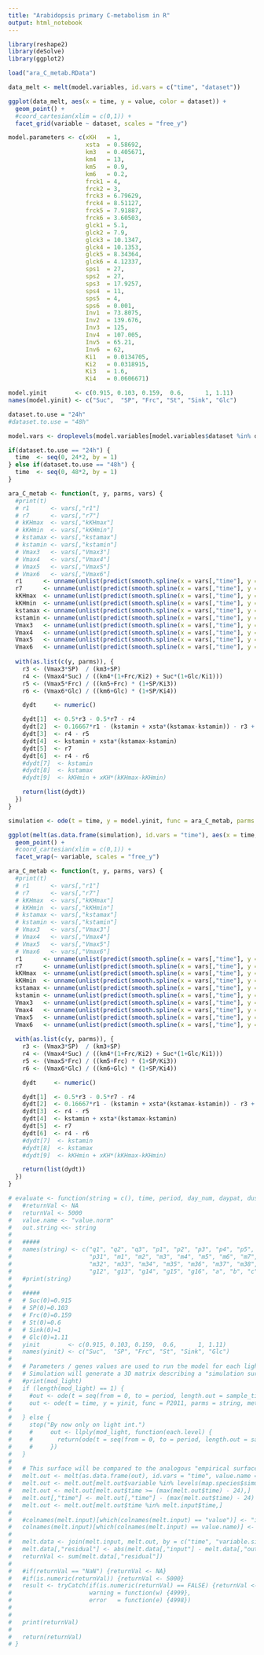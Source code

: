 ```yaml
---
title: "Arabidopsis primary C-metabolism in R"
output: html_notebook
---
```


```r
library(reshape2)
library(deSolve)
library(ggplot2)

load("ara_C_metab.RData")

data_melt <- melt(model.variables, id.vars = c("time", "dataset"))
```


```r
ggplot(data_melt, aes(x = time, y = value, color = dataset)) +
  geom_point() +
  #coord_cartesian(xlim = c(0,1)) +
  facet_grid(variable ~ dataset, scales = "free_y")
```



```r
model.parameters <- c(xKH   = 1,
                      xsta  = 0.58692,
                      km3   = 0.405671,
                      km4   = 13,
                      km5   = 0.9,
                      km6   = 0.2,
                      frck1 = 4,
                      frck2 = 3,
                      frck3 = 6.79629,
                      frck4 = 8.51127,
                      frck5 = 7.91887,
                      frck6 = 3.60503,
                      glck1 = 5.1,
                      glck2 = 7.9,
                      glck3 = 10.1347,
                      glck4 = 10.1353,
                      glck5 = 8.34364,
                      glck6 = 4.12337,
                      sps1  = 27,
                      sps2  = 27,
                      sps3  = 17.9257,
                      sps4  = 11,
                      sps5  = 4,
                      sps6  = 0.001,
                      Inv1  = 73.8075,
                      Inv2  = 139.676,
                      Inv3  = 125,
                      Inv4  = 107.005,
                      Inv5  = 65.21,
                      Inv6  = 62,
                      Ki1   = 0.0134705,
                      Ki2   = 0.0318915,
                      Ki3   = 1.6,
                      Ki4   = 0.0606671)

model.yinit        <- c(0.915, 0.103, 0.159,  0.6,      1, 1.11)
names(model.yinit) <- c("Suc",  "SP", "Frc", "St", "Sink", "Glc")

dataset.to.use = "24h"
#dataset.to.use = "48h"

model.vars <- droplevels(model.variables[model.variables$dataset %in% dataset.to.use,])

if(dataset.to.use == "24h") {
  time  <- seq(0, 24*2, by = 1)
} else if(dataset.to.use == "48h") {
  time  <- seq(0, 48*2, by = 1)
}
```


```r
ara_C_metab <- function(t, y, parms, vars) {
  #print(t)
  # r1      <- vars[,"r1"]
  # r7      <- vars[,"r7"]
  # kKHmax  <- vars[,"kKHmax"]
  # kKHmin  <- vars[,"kKHmin"]
  # kstamax <- vars[,"kstamax"]
  # kstamin <- vars[,"kstamin"]
  # Vmax3   <- vars[,"Vmax3"]
  # Vmax4   <- vars[,"Vmax4"]
  # Vmax5   <- vars[,"Vmax5"]
  # Vmax6   <- vars[,"Vmax6"]
  r1      <- unname(unlist(predict(smooth.spline(x = vars[,"time"], y = vars[,"r1"]),      data.frame(x = t))$y))
  r7      <- unname(unlist(predict(smooth.spline(x = vars[,"time"], y = vars[,"r7"]),      data.frame(x = t))$y))
  kKHmax  <- unname(unlist(predict(smooth.spline(x = vars[,"time"], y = vars[,"kKHmax"]),  data.frame(x = t))$y))
  kKHmin  <- unname(unlist(predict(smooth.spline(x = vars[,"time"], y = vars[,"kKHmin"]),  data.frame(x = t))$y))
  kstamax <- unname(unlist(predict(smooth.spline(x = vars[,"time"], y = vars[,"kstamax"]), data.frame(x = t))$y))
  kstamin <- unname(unlist(predict(smooth.spline(x = vars[,"time"], y = vars[,"kstamin"]), data.frame(x = t))$y))
  Vmax3   <- unname(unlist(predict(smooth.spline(x = vars[,"time"], y = vars[,"Vmax3"]),   data.frame(x = t))$y))
  Vmax4   <- unname(unlist(predict(smooth.spline(x = vars[,"time"], y = vars[,"Vmax4"]),   data.frame(x = t))$y))
  Vmax5   <- unname(unlist(predict(smooth.spline(x = vars[,"time"], y = vars[,"Vmax5"]),   data.frame(x = t))$y))
  Vmax6   <- unname(unlist(predict(smooth.spline(x = vars[,"time"], y = vars[,"Vmax6"]),   data.frame(x = t))$y))
  
  with(as.list(c(y, parms)), {
    r3 <- (Vmax3*SP)  / (km3+SP)
    r4 <- (Vmax4*Suc) / ((km4*(1+Frc/Ki2) + Suc*(1+Glc/Ki1)))
    r5 <- (Vmax5*Frc) / ((km5+Frc) * (1+SP/Ki3))
    r6 <- (Vmax6*Glc) / ((km6+Glc) * (1+SP/Ki4))

    dydt     <- numeric()

    dydt[1]  <- 0.5*r3 - 0.5*r7 - r4                                           # Suc
    dydt[2]  <- 0.16667*r1 - (kstamin + xsta*(kstamax-kstamin)) - r3 + r5 + r6 # SP
    dydt[3]  <- r4 - r5                                                        # Frc
    dydt[4]  <- kstamin + xsta*(kstamax-kstamin)                               # St
    dydt[5]  <- r7                                                             # Sink
    dydt[6]  <- r4 - r6                                                        # Glc
    #dydt[7]  <- kstamin                                                        # stamin
    #dydt[8]  <- kstamax                                                        # stamax
    #dydt[9]  <- kKHmin + xKH*(kKHmax-kKHmin)                                   # sumCH

    return(list(dydt))
  })
}
```


```r
simulation <- ode(t = time, y = model.yinit, func = ara_C_metab, parms = model.parameters, vars = model.vars, method = "lsoda")

ggplot(melt(as.data.frame(simulation), id.vars = "time"), aes(x = time, y = value)) +
  geom_point() +
  #coord_cartesian(xlim = c(0,1)) +
  facet_wrap(~ variable, scales = "free_y")
```

```r
ara_C_metab <- function(t, y, parms, vars) {
  #print(t)
  # r1      <- vars[,"r1"]
  # r7      <- vars[,"r7"]
  # kKHmax  <- vars[,"kKHmax"]
  # kKHmin  <- vars[,"kKHmin"]
  # kstamax <- vars[,"kstamax"]
  # kstamin <- vars[,"kstamin"]
  # Vmax3   <- vars[,"Vmax3"]
  # Vmax4   <- vars[,"Vmax4"]
  # Vmax5   <- vars[,"Vmax5"]
  # Vmax6   <- vars[,"Vmax6"]
  r1      <- unname(unlist(predict(smooth.spline(x = vars[,"time"], y = vars[,"r1"]),      data.frame(x = t))$y))
  r7      <- unname(unlist(predict(smooth.spline(x = vars[,"time"], y = vars[,"r7"]),      data.frame(x = t))$y))
  kKHmax  <- unname(unlist(predict(smooth.spline(x = vars[,"time"], y = vars[,"kKHmax"]),  data.frame(x = t))$y))
  kKHmin  <- unname(unlist(predict(smooth.spline(x = vars[,"time"], y = vars[,"kKHmin"]),  data.frame(x = t))$y))
  kstamax <- unname(unlist(predict(smooth.spline(x = vars[,"time"], y = vars[,"kstamax"]), data.frame(x = t))$y))
  kstamin <- unname(unlist(predict(smooth.spline(x = vars[,"time"], y = vars[,"kstamin"]), data.frame(x = t))$y))
  Vmax3   <- unname(unlist(predict(smooth.spline(x = vars[,"time"], y = vars[,"Vmax3"]),   data.frame(x = t))$y))
  Vmax4   <- unname(unlist(predict(smooth.spline(x = vars[,"time"], y = vars[,"Vmax4"]),   data.frame(x = t))$y))
  Vmax5   <- unname(unlist(predict(smooth.spline(x = vars[,"time"], y = vars[,"Vmax5"]),   data.frame(x = t))$y))
  Vmax6   <- unname(unlist(predict(smooth.spline(x = vars[,"time"], y = vars[,"Vmax6"]),   data.frame(x = t))$y))
  
  with(as.list(c(y, parms)), {
    r3 <- (Vmax3*SP)  / (km3+SP)
    r4 <- (Vmax4*Suc) / ((km4*(1+Frc/Ki2) + Suc*(1+Glc/Ki1)))
    r5 <- (Vmax5*Frc) / ((km5+Frc) * (1+SP/Ki3))
    r6 <- (Vmax6*Glc) / ((km6+Glc) * (1+SP/Ki4))

    dydt     <- numeric()

    dydt[1]  <- 0.5*r3 - 0.5*r7 - r4                                           # Suc
    dydt[2]  <- 0.16667*r1 - (kstamin + xsta*(kstamax-kstamin)) - r3 + r5 + r6 # SP
    dydt[3]  <- r4 - r5                                                        # Frc
    dydt[4]  <- kstamin + xsta*(kstamax-kstamin)                               # St
    dydt[5]  <- r7                                                             # Sink
    dydt[6]  <- r4 - r6                                                        # Glc
    #dydt[7]  <- kstamin                                                        # stamin
    #dydt[8]  <- kstamax                                                        # stamax
    #dydt[9]  <- kKHmin + xKH*(kKHmax-kKHmin)                                   # sumCH

    return(list(dydt))
  })
}
```


```r
# evaluate <- function(string = c(), time, period, day_num, daypat, dusk, melt.input, mod_light, map.species, method = "lsoda") {
#   #returnVal <- NA
#   returnVal <- 5000
#   value.name <- "value.norm"
#   out.string <<- string
#   
#   #####
#   names(string) <- c("q1", "q2", "q3", "p1", "p2", "p3", "p4", "p5", "p6", "p7", "p8", "p9", "p10", "p11", "p12", "p13", "p14", "p15", "p16", "p17", "p18", "p19", "p20", "p21", "p22", "p23", "p24", "p25", "p26", "p27", "p28", "p29", "p30",
#                      "p31", "m1", "m2", "m3", "m4", "m5", "m6", "m7", "m8", "m9", "m10", "m11", "m12", "m13", "m14", "m15", "m16", "m17", "m18", "m19", "m20", "m21", "m22", "m23", "m24", "m25", "m26", "m27", "m28", "m29", "m30", "m31", 
#                      "m32", "m33", "m34", "m35", "m36", "m37", "m38", "m39", "n1", "n2", "n3", "n4", "n5", "n6", "n7", "n8", "n9", "n10", "n11", "n12", "n13", "n14", "g1", "g2", "g3", "g4", "g5", "g6", "g7", "g8", "g9", "g10", "g11", 
#                      "g12", "g13", "g14", "g15", "g16", "a", "b", "c", "d", "e", "f")
#   #print(string)
#   
#   #####
#   # Suc(0)=0.915
#   # SP(0)=0.103				
#   # Frc(0)=0.159
#   # St(0)=0.6
#   # Sink(0)=1
#   # Glc(0)=1.11
#   yinit        <- c(0.915, 0.103, 0.159,  0.6,      1, 1.11)
#   names(yinit) <- c("Suc",  "SP", "Frc", "St", "Sink", "Glc")
# 
#   # Parameters / genes values are used to run the model for each light intensity of Overcast data;
#   # Simulation will generate a 3D matrix describing a "simulation surface" - 'out';
#   #print(mod_light)
#   if (length(mod_light) == 1) {
#     #out <- ode(t = seq(from = 0, to = period, length.out = sample_time), y = out1[sample_time*day_num,-1], func = P2011, parms = string, method = method, daypat = daypat, dusk = dusk, period = period, mod_light = mod_light)
#     out <- ode(t = time, y = yinit, func = P2011, parms = string, method = method, daypat = daypat, dusk = dusk, period = period, mod_light = mod_light)
#     
#   } else {
#     stop("By now only on light int.")
#     #     out <- llply(mod_light, function(each.level) {
#     #       return(ode(t = seq(from = 0, to = period, length.out = sample_time), y = out1[sample_time*day_num,-1], func = P2011, parms = string, method = method, daypat = daypat, dusk = dusk, period = period, mod_light = each.level))
#     #     })
#   }
#   
#   # This surface will be compared to the analogous "empirical surface" - 'input_data' - from data measured using a 3D determination coefficient (r-squared like);
#   melt.out <- melt(as.data.frame(out), id.vars = "time", value.name = "output", variable.name = "variable.sim")
#   melt.out <- melt.out[melt.out$variable %in% levels(map.species$simulation),]
#   melt.out <- melt.out[melt.out$time >= (max(melt.out$time) - 24),]
#   melt.out[,"time"] <- melt.out[,"time"] - (max(melt.out$time) - 24)
#   melt.out <- melt.out[melt.out$time %in% melt.input$time,]
#   
#   #colnames(melt.input)[which(colnames(melt.input) == "value")] <- "input"
#   colnames(melt.input)[which(colnames(melt.input) == value.name)] <- "input"
#   
#   melt.data <- join(melt.input, melt.out, by = c("time", "variable.sim"))
#   melt.data[,"residual"] <- abs(melt.data[,"input"] - melt.data[,"output"])
#   returnVal <- sum(melt.data[,"residual"])
#   
#   #if(returnVal == "NaN") {returnVal <- NA}
#   #if(is.numeric(returnVal)) {returnVal <- 5000}
#   result <- tryCatch(if(is.numeric(returnVal) == FALSE) {returnVal <- 5000}, # first inflection point
#                      warning = function(w) {4999},
#                      error   = function(e) {4998})
#   
#   
#   print(returnVal)
#   
#   return(returnVal)
# }
```